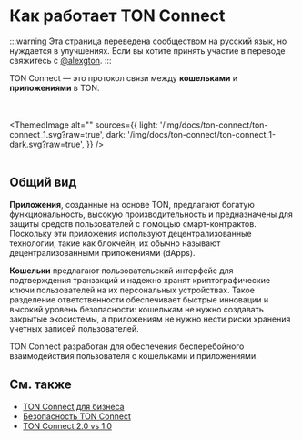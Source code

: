 
# Как работает TON Connect

:::warning
Эта страница переведена сообществом на русский язык, но нуждается в улучшениях. Если вы хотите принять участие в переводе свяжитесь с [@alexgton](https://t.me/alexgton).
:::

TON Connect — это протокол связи между **кошельками** и **приложениями** в TON.

<br></br>
<ThemedImage
    alt=""
    sources={{
        light: '/img/docs/ton-connect/ton-connect_1.svg?raw=true',
        dark: '/img/docs/ton-connect/ton-connect_1-dark.svg?raw=true',
    }}
/>
<br></br>

## Общий вид

**Приложения**, созданные на основе TON, предлагают богатую функциональность, высокую производительность и предназначены для защиты средств пользователей с помощью смарт-контрактов. Поскольку эти приложения используют децентрализованные технологии, такие как блокчейн, их обычно называют децентрализованными приложениями (dApps).

**Кошельки** предлагают пользовательский интерфейс для подтверждения транзакций и надежно хранят криптографические ключи пользователей на их персональных устройствах. Такое разделение ответственности обеспечивает быстрые инновации и высокий уровень безопасности: кошелькам не нужно создавать закрытые экосистемы, а приложениям не нужно нести риски хранения учетных записей пользователей.

TON Connect разработан для обеспечения бесперебойного взаимодействия пользователя с кошельками и приложениями.

## См. также

- [TON Connect для бизнеса](/v3/guidelines/ton-connect/business/ton-connect-for-business)
- [Безопасность TON Connect](/v3/guidelines/ton-connect/business/ton-connect-for-security)
- [TON Connect 2.0 vs 1.0](/v3/guidelines/ton-connect/business/ton-connect-comparison)
